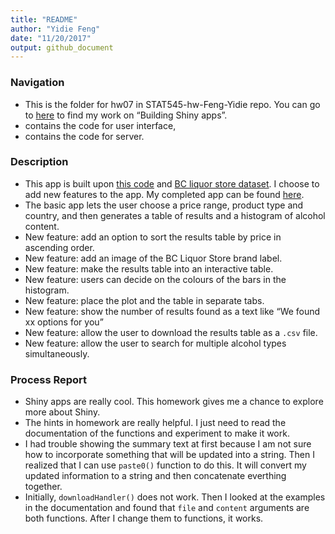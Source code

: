 ```yaml
---
title: "README"
author: "Yidie Feng"
date: "11/20/2017"
output: github_document
---
```

### Navigation
- This is the folder for hw07 in STAT545-hw-Feng-Yidie repo. You can go to [here]() to find my work on "Building Shiny apps".
- []() contains the code for user interface,
- []() contains the code for server.

### Description
- This app is built upon [this code]() and [BC liquor store dataset](). I choose to add new features to the app. My completed app can be found [here]().
- The basic app lets the user choose a price range, product type and country, and then generates a table of results and a histogram of alcohol content.
- New feature: add an option to sort the results table by price in ascending order.
- New feature: add an image of the BC Liquor Store brand label.
- New feature: make the results table into an interactive table.
- New feature: users can decide on the colours of the bars in the histogram.
- New feature: place the plot and the table in separate tabs.
- New feature: show the number of results found as a text like "We found xx options for you"
- New feature: allow the user to download the results table as a `.csv` file.
- New feature: allow the user to search for multiple alcohol types simultaneously.

### Process Report
- Shiny apps are really cool. This homework gives me a chance to explore more about Shiny.
- The hints in homework are really helpful. I just need to read the documentation of the functions and experiment to make it work.
- I had trouble showing the summary text at first because I am not sure how to incorporate something that will be updated into a string. Then I realized that I can use `paste0()` function to do this. It will convert my updated information to a string and then concatenate everthing together.
- Initially, `downloadHandler()` does not work. Then I looked at the examples in the documentation and found that `file` and `content` arguments are both functions. After I change them to functions, it works.


